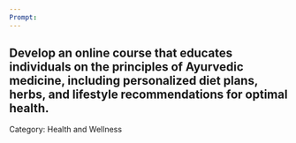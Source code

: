 ```yaml
---
Prompt:
---
```

Develop an online course that educates individuals on the principles of Ayurvedic medicine, including personalized diet plans, herbs, and lifestyle recommendations for optimal health.
---
Category: Health and Wellness
